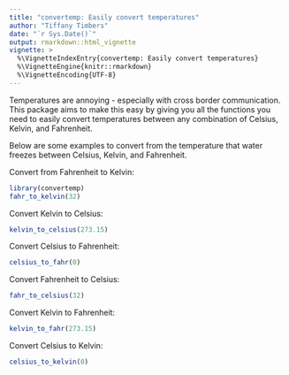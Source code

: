 ```yaml
---
title: "convertemp: Easily convert temperatures"
author: "Tiffany Timbers"
date: "`r Sys.Date()`"
output: rmarkdown::html_vignette
vignette: >
  %\VignetteIndexEntry{convertemp: Easily convert temperatures}
  %\VignetteEngine{knitr::rmarkdown}
  %\VignetteEncoding{UTF-8}
---
```


Temperatures are annoying - especially with cross border communication. This package aims to make this easy by giving you all the functions you need to easily convert temperatures between any combination of Celsius, Kelvin, and Fahrenheit.

Below are some examples to convert from the temperature that water freezes between Celsius, Kelvin, and Fahrenheit.

Convert from Fahrenheit to Kelvin:
```r
library(convertemp)
fahr_to_kelvin(32)
```

Convert Kelvin to Celsius:
```r
kelvin_to_celsius(273.15)
```

Convert Celsius to Fahrenheit:
```r
celsius_to_fahr(0)
```

Convert Fahrenheit to Celsius:
```r
fahr_to_celsius(32)
```

Convert Kelvin to Fahrenheit:
```r
kelvin_to_fahr(273.15)
```

Convert Celsius to Kelvin:
```r
celsius_to_kelvin(0)
```
